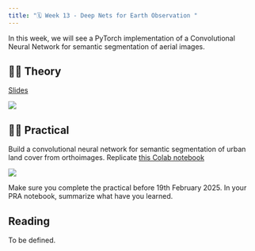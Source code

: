 ```yaml
---
title: "🗓️ Week 13 - Deep Nets for Earth Observation "
---
```


In this  week, we will see a  PyTorch implementation of a Convolutional Neural Network for semantic segmentation of aerial images.


## 👨‍🏫 Theory

[Slides](https://drive.google.com/file/d/1-aTASj7l8WXNsVuOgYAEqzfe9V8jJeJi/view?usp=sharing)

![](figures/DL4RS.png)


## 👨‍🏫 Practical

Build a convolutional neural network  for semantic segmentation of urban land cover from orthoimages. Replicate [this Colab notebook](https://colab.research.google.com/drive/1xnZDpnejdhGjENL5JiaohJIS7n3oAPel?usp=sharing)

![](figures/epoch4_10.png)

Make sure you complete the practical before 19th February 2025. In your PRA notebook, summarize what have you learned.

## Reading

To be defined.


